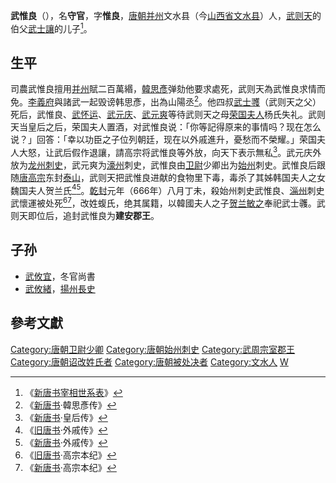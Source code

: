 '''武惟良'''（{{bd|7世纪||666年|catIdx=W}}），名'''守官'''，字'''惟良'''，[[唐朝|唐朝]][[并州|并州]]文水县（今[[山西省|山西省]][[文水县|文水县]]）人，[[武则天|武则天]]的伯父[[武士讓|武士讓]]的儿子<ref>《[[新唐书宰相世系表|新唐书宰相世系表]]》</ref>。
==生平==
司農武惟良擅用[[并州|并州]]賦二百萬緡，[[韓思彥|韓思彥]]弹劾他要求處死，武则天為武惟良求情而免。[[李義府|李義府]]與諸武一起毁谤韩思彥，出為山陽丞<ref>《[[新唐书|新唐书]]·韓思彥传》</ref>。他四叔[[武士彟|武士彟]]（武则天之父）死后，武惟良、[[武怀运|武怀运]]、[[武元庆|武元庆]]、[[武元爽|武元爽]]等待武则天之母[[孝明高皇后|荣国夫人]]杨氏失礼。武则天当皇后之后，荣国夫人置酒，对武惟良说：「你等記得原来的事情吗？现在怎么说？」回答：「幸以功臣之子位列朝廷，现在以外戚進升，憂愁而不榮耀。」荣国夫人大怒，让武后假作退讓，請高宗将武惟良等外放，向天下表示無私<ref>《[[新唐书|新唐书]]·皇后传》</ref>。武元庆外放为[[龙州_(唐朝)|龙州]][[刺史|刺史]]，武元爽为[[濠州|濠州]]刺史，武惟良由[[卫尉|卫尉]]少卿出为[[始州|始州]]刺史。武惟良后跟随[[唐高宗|唐高宗]]东封[[泰山|泰山]]，武则天把武惟良进献的食物里下毒，毒杀了其姊韩国夫人之女魏国夫人贺兰氏<ref>《[[旧唐书|旧唐书]]·外戚传》</ref><ref>《[[新唐书|新唐书]]·外戚传》</ref>。[[乾封|乾封]]元年（666年）八月丁未，殺始州刺史武惟良、[[淄州|淄州]]刺史武懷運被处死<ref>《[[旧唐书|旧唐书]]·高宗本纪》</ref><ref>《[[新唐书|新唐书]]·高宗本纪》</ref>，改姓蝮氏，绝其属籍，以韓國夫人之子[[贺兰敏之|贺兰敏之]]奉祀武士彠。武则天即位后，追封武惟良为'''建安郡王'''。

==子孙==
*[[武攸宜|武攸宜]]，冬官尚書
*[[武攸緒|武攸緒]]，[[揚州|揚州]][[長史|長史]]

==參考文獻==
{{Reflist}}

{{DEFAULTSORT:W}}
[[Category:唐朝卫尉少卿|Category:唐朝卫尉少卿]]
[[Category:唐朝始州刺史|Category:唐朝始州刺史]]
[[Category:武周宗室郡王|Category:武周宗室郡王]]
[[Category:唐朝诏改姓氏者|Category:唐朝诏改姓氏者]]
[[Category:唐朝被处决者|Category:唐朝被处决者]]
[[Category:文水人|Category:文水人]]
[[Category:武姓|W]]